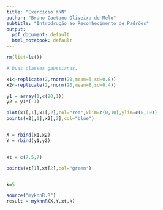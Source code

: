 ---
title: "Exercício KNN"
author: "Bruno Caetano Oliveira de Melo"
subtitle: "Introdrução ao Reconhecimento de Padrões"
output:
  pdf_document: default
  html_notebook: default
---

```{r}

rm(list=ls())

# Duas classes gaussianas.

x1<-replicate(2,rnorm(20,mean=5,sd=0.8))
x2<-replicate(2,rnorm(20,mean=8,sd=0.4))

y1 = array(1,c(20,1))
y2 = y1*(-1)

plot(x1[,1],x1[,2],col="red",xlim=c(0,10),ylim=c(0,10))
points(x2[,1],x2[,2],col="blue")


X = rbind(x1,x2)
Y = rbind(y1,y2)


xt = c(7.5,7)

points(xt[1],xt[2],col="green")


k=5

source("myknnR.R")
result = myknnR(X,Y,xt,k)
```

